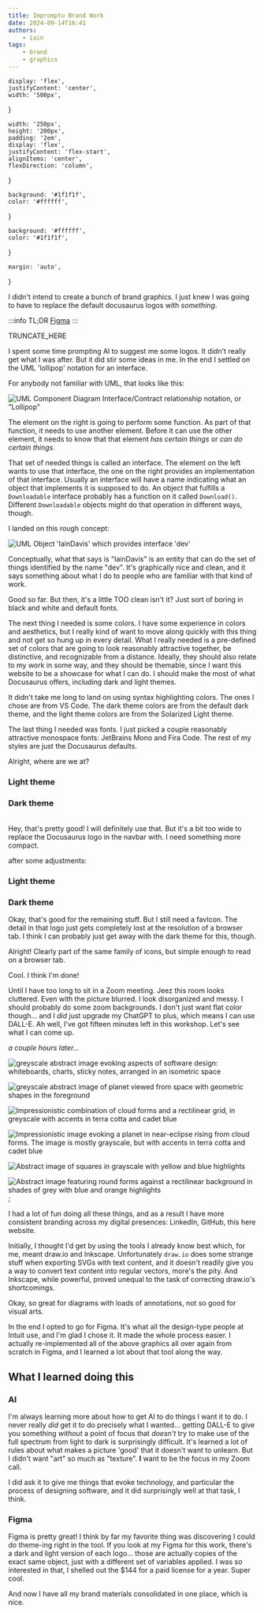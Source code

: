 ```yaml
---
title: Impromptu Brand Work
date: 2024-09-14T16:41
authors:
    - iain
tags:
    - brand
    - graphics
---
```


    display: 'flex',
    justifyContent: 'center',
    width: '500px',
}

    width: '250px',
    height: '200px',
    padding: '2em',
    display: 'flex',
    justifyContent: 'flex-start',
    alignItems: 'center',
    flexDirection: 'column',
}

    background: '#1f1f1f',
    color: '#ffffff',
}

    background: '#ffffff',
    color: '#1f1f1f',
}

    margin: 'auto',
}

I didn't intend to create a bunch of brand graphics. I just knew I was going to
have to replace the default docusaurus logos with _something_.

<Logo />

:::info TL;DR
[Figma](https://www.figma.com/design/dJ0DvH5jER1LKScn4PTnil/IainDavis.dev-Brand-Materials?node-id=5-681&node-type=canvas&m=dev)
:::

TRUNCATE_HERE

I spent some time prompting AI to suggest me some logos. It didn't really
get what I was after. But it did stir some ideas in me. In the end I settled on
the UML 'lollipop' notation for an interface.

For anybody not familiar with UML, that looks like this:

![UML Component Diagram Interface/Contract relationship notation, or
"Lollipop"](./_resources/lollipop.png)

The element on the right is going to perform some function. As part of that
function, it needs to use another element. Before it can use the other element,
it needs to know that that element _has certain things_ or _can do certain
things_.

That set of needed things is called an interface. The element on the left wants
to use that interface, the one on the right provides an implementation of that
interface. Usually an interface will have a name indicating what an object that
implements it is supposed to do. An object that fulfills a `Downloadable`
interface probably has a function on it called `Download()`. Different
`Downloadable` objects might do that operation in different ways, though.

I landed on this rough concept:

![UML Object 'IainDavis' which provides interface 'dev'](_resources/iaindavis.dev%20lollipop.png)

Conceptually, what that says is "IainDavis" is an entity that can do the set of
things identified by the name "dev". It's graphically nice and clean, and it
says something about what I do to people who are familiar with that kind of
work.

Good so far. But then, it's a little TOO clean isn't it? Just sort of boring in
black and white and default fonts.

The next thing I needed is some colors. I have some experience in colors and
aesthetics, but I really kind of want to move along quickly with this thing and
not get so hung up in every detail. What I really needed is a pre-defined set of
colors that are going to look reasonably attractive together, be distinctive,
and recognizable from a distance. Ideally, they should also relate to my work in
some way, and they should be themable, since I want this website to be a
showcase for what I can do. I should make the most of what Docusaurus offers,
including dark and light themes.

It didn't take me long to land on using syntax highlighting colors. The ones I
chose are from VS Code. The dark theme colors are from the default dark theme,
and the light theme colors are from the Solarized Light theme.

The last thing I needed was fonts. I just picked a couple reasonably attractive
monospace fonts: JetBrains Mono and Fira Code. The rest of my styles are just
the Docusaurus defaults.

Alright, where are we at?

<div style={containerStyle}>
    <div style={{...contraLightStyle, ...paneStyle}} data-theme="light">
        <h3>Light theme</h3>
        <div style={wrapperStyle}>
            <Logo />
        </div>
    </div>
    <div style={{...contraDarkStyle, ...paneStyle}} data-theme="dark">
        <h3>Dark theme</h3>
        <div style={wrapperStyle} >
            <Logo />
        </div>
    </div>
</div>

<br/>
Hey, that's pretty good! I will definitely use that. But it's a bit too wide to
replace the Docusaurus logo in the navbar with. I need something more compact.

after some adjustments:

<div style={containerStyle}>
    <div style={{...contraLightStyle, ...paneStyle}} data-theme="light">
        <h3>Light theme</h3>
        <div style={wrapperStyle}>
            <Logo variant="compact"/>
        </div>
    </div>
    <div style={{...contraDarkStyle, ...paneStyle}} data-theme="dark">
        <h3>Dark theme</h3>
        <div style={wrapperStyle} >
            <Logo variant="compact"/>
        </div>
    </div>
</div>

Okay, that's good for the remaining stuff. But I still need a favIcon. The
detail in that logo just gets completely lost at the resolution of a browser
tab. I think I can probably just get away with the dark theme for this, though.

<div style={containerStyle}>
    <div style={{...contraDarkStyle, ...paneStyle}} data-theme="light">
        <FavIcon/>
    </div>
</div>

Alright! Clearly part of the same family of icons, but simple enough to read on
a browser tab.

Cool. I think I'm done!

Until I have too long to sit in a Zoom meeting. Jeez this room looks cluttered.
Even with the picture blurred. I look disorganized and messy. I should probably
do some zoom backgrounds. I don't just want flat color though... and I _did_
just upgrade my ChatGPT to plus, which means I can use DALL-E. Ah well, I've got
fifteen minutes left in this workshop. Let's see what I can come up.

_a couple hours later..._

![greyscale abstract image evoking aspects of software design: whiteboards, charts, sticky notes, arranged in an isometric space](/img/zoom/zoom-bg-01.png "Isometric Whiteboards")

![greyscale abstract image of planet viewed from space with geometric shapes in the foreground](/img/zoom/zoom-bg-02.png "Planet Stickynote")

![Impressionistic combination of cloud forms and a rectilinear grid, in greyscale with accents in terra cotta and cadet blue](/img/zoom/zoom-bg-03.png "Gridspace Nebula")

![Impressionistic image evoking a planet in near-eclipse rising from cloud forms. The image is mostly grayscale, but with accents in terra cotta and cadet blue](/img/zoom/zoom-bg-04.png)

![Abstract image of squares in grayscale with yellow and blue highlights](/img/zoom/zoom-bg-05.png)

![Abstract image featuring round forms against a rectilinear background in
shades of grey with blue and orange highlights](/img/zoom/zoom-bg-06.png);

I had a lot of fun doing all these things, and as a result I have more
consistent branding across my digital presences: LinkedIn, GitHub, this here 
website.

Initially, I thought I'd get by using the tools I already know best which, for
me, meant draw.io and Inkscape. Unfortunately `draw.io` does some strange stuff
when exporting SVGs with text content, and it doesn't readily give you a way to
convert text content into regular vectors, more's the pity. And Inkscape, while
powerful, proved unequal to the task of correcting draw.io's shortcomings.

Okay, so great for diagrams with loads of annotations, not so good for visual
arts.

In the end I opted to go for Figma. It's what all the design-type people at
Intuit use, and I'm glad I chose it. It made the whole process easier. I
actually re-implemented all of the above graphics all over again from scratch in
Figma, and I learned a lot about that tool along the way.

## What I learned doing this
### AI
I'm always learning more about how to get AI to do things I want it to do. I
never really _did_ get it to do precisely what I wanted... getting DALL-E to
give you something _without_ a point of focus that _doesn't_ try to make use of the full
spectrum from light to dark is surprisingly difficult. It's learned a lot of
rules about what makes a picture 'good' that it doesn't want to unlearn. But I
didn't want "art" so much as "texture". **I** want to be the focus in my Zoom call.

I did ask it to give me things that evoke technology, and particular the process
of designing software, and it did surprisingly well at that task, I think.

### Figma
Figma is pretty great! I think by far my favorite thing was discovering I could
do theme-ing right in the tool. If you look at my Figma for this work, there's a
dark and light version of each logo... those are actually copies of the exact
same object, just with a different set of variables applied. I was so interested
in that, I shelled out the $144 for a paid license for a year. Super cool.

And now I have all my brand materials consolidated in one place, which is nice.

